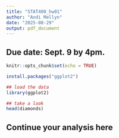 ```yaml
---
title: "STAT400_hw01"
author: "Andi Mellyn"
date: "2025-08-29"
output: pdf_document
---
```


## Due date: Sept. 9 by 4pm.

```r
knitr::opts_chunk$set(echo = TRUE)

install.packages("ggplot2")
```

```r
## load the data
library(ggplot2)

```

```r
## take a look
head(diamonds)

```

#################################
## Continue your analysis here ##
#################################


